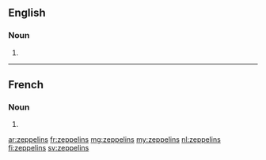 ==English==

===Noun===
{{head|en|plural}}

# {{plural of|zeppelin|lang=en}}

----

==French==

===Noun===
{{head|fr|plural|g=?}}

# {{plural of|zeppelin|lang=fr}}

[[ar:zeppelins]]
[[fr:zeppelins]]
[[mg:zeppelins]]
[[my:zeppelins]]
[[nl:zeppelins]]
[[fi:zeppelins]]
[[sv:zeppelins]]